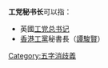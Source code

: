 '''工党秘书长'''可以指：
*英國[[工党总书记|工党总书记]]
*[[香港工黨|香港工黨]]秘書長（[[譚駿賢|譚駿賢]]）
{{disambig}}

[[Category:五字消歧義|Category:五字消歧義]]